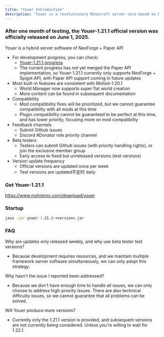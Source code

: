 ```yaml
---
title: "Youer Introduction"
description: "Youer is a revolutionary Minecraft server core based on NeoForge with full compatibility for Bukkit/Spigot/Paper. It breaks down the barriers between mod and plugin ecosystems, allowing server administrators to leverage the powerful features of NeoForge mods and the efficient ecosystem of Bukkit plugins without compromise."
---
```


### After one month of testing, the Youer-1.21.1 official version was officially released on June 1, 2025.

Youer is a hybrid server software of NeoForge + Paper API
* For development progress, you can check:
  * <a className="link link-warning" href="https://github.com/MohistMC/Youer/issues/1" target="_blank">Youer-1.21.1-progress</a>
  * The current progress has not yet merged the Paper API implementation, so Youer-1.21.1 currently only supports NeoForge + Spigot API, with Paper API support coming in future updates
* Most built-in features are consistent with Mohist-1.20.1
  * World Manager now supports super flat world creation
  * More content can be found in subsequent documentation
* Compatibility
  * Mod compatibility fixes will be prioritized, but we cannot guarantee compatibility with all mods at this time
  * Plugin compatibility cannot be guaranteed to be perfect at this time, and has lower priority, focusing more on mod compatibility
* Feedback channels
  * Submit Github issues
  * Discord #Donator role priority channel
* Beta testers
  * Testers can submit Github issues (with priority handling rights), or join the exclusive member group
  * Early access to fixed but unreleased versions (test versions)
* Version update frequency
  * Official versions are updated once per week
  * Test versions are updated不定时 daily

### Get Youer-1.21.1
https://www.mohistmc.com/download/youer

### Startup
```bat
java -jar youer-1.21.1-<version>.jar
```


### FAQ
Why are updates only released weekly, and why use beta tester test versions?
 * Because development requires resources, and we maintain multiple framework server software simultaneously, we can only adopt this strategy.

Why hasn't the issue I reported been addressed?
 * Because we don't have enough time to handle all issues, we can only choose to address high-priority issues. There are also technical difficulty issues, so we cannot guarantee that all problems can be solved.

Will Youer produce more versions?
 * Currently only the 1.21.1 version is provided, and subsequent versions are not currently being considered. Unless you're willing to wait for 1.22.1.


